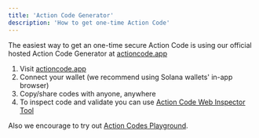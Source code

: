 ```yaml
---
title: 'Action Code Generator'
description: 'How to get one-time Action Code'
---
```


The easiest way to get an one-time secure Action Code is using our official hosted Action Code Generator at [actioncode.app](https://actioncode.app)

1. Visit [actioncode.app](https://actioncode.app)
2. Connect your wallet (we recommend using Solana wallets' in-app browser)
3. Copy/share codes with anyone, anywhere
4. To inspect code and validate you can use [Action Code Web Inspector Tool](https://relay.ota.codes/inspect)

Also we encourage to try out [Action Codes Playground](/playground). 